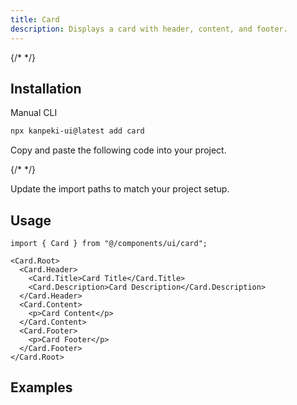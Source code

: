 ---
title: Card
description: Displays a card with header, content, and footer.
---

<ComponentPreview name="card-demo" />
{/* <ComponentPreview name="card-with-form" /> */}

## Installation

<TabsRoot defaultValue="manual">

<TabsList>
  <TabsTrigger value="manual">Manual</TabsTrigger>
  <TabsTrigger value="cli" disabled>CLI</TabsTrigger>
</TabsList>
<TabsContent value="cli">

```bash
npx kanpeki-ui@latest add card
```

</TabsContent>

<TabsContent value="manual">

<Steps>

<Step>Copy and paste the following code into your project.</Step>

{/* <ComponentSource name="button" /> */}

<Step>Update the import paths to match your project setup.</Step>

</Steps>

</TabsContent>

</TabsRoot>

## Usage

```tsx
import { Card } from "@/components/ui/card";
```

```tsx
<Card.Root>
  <Card.Header>
    <Card.Title>Card Title</Card.Title>
    <Card.Description>Card Description</Card.Description>
  </Card.Header>
  <Card.Content>
    <p>Card Content</p>
  </Card.Content>
  <Card.Footer>
    <p>Card Footer</p>
  </Card.Footer>
</Card.Root>
```

## Examples

<ComponentPreview name="card-demo" />
